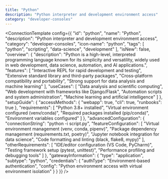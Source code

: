 ```yaml
---
title: "Python"
description: "Python interpreter and development environment access"
category: "developer-consoles"
---
```



<ConnectionTemplate config={{
  "id": "python",
  "name": "Python",
  "description": "Python interpreter and development environment access",
  "category": "developer-consoles",
  "icon-name": "python",
  "tags": [
    "python",
    "scripting",
    "data-science",
    "development"
  ],
  "isNew": false,
  "overview": {
    "description": "Python is a high-level, interpreted programming language known for its simplicity and versatility, widely used in web development, data science, automation, and AI applications.",
    "features": [
      "Interactive REPL for rapid development and testing",
      "Extensive standard library and third-party packages",
      "Cross-platform compatibility and portability",
      "Strong support for data analysis and machine learning"
    ],
    "useCases": [
      "Data analysis and scientific computing",
      "Web development with frameworks like Django/Flask",
      "Automation scripts and system administration",
      "Machine learning and artificial intelligence"
    ]
  },
  "setupGuide": {
    "accessMethods": {
      "webapp": true,
      "cli": true,
      "runbooks": true
    },
    "requirements": [
      "Python 3.8+ installed",
      "Virtual environment configured (venv/conda)",
      "Required packages installed (pip/conda)",
      "Environment variables configured"
    ]
  },
  "advancedConfiguration": {
    "connectionString": "python -i script.py",
    "featureConfiguration": [
      "Virtual environment management (venv, conda, pipenv)",
      "Package dependency management (requirements.txt, poetry)",
      "Jupyter notebook integration for data science",
      "Code formatting and linting (black, flake8, mypy)"
    ],
    "otherRequirements": [
      "IDE/editor configuration (VS Code, PyCharm)",
      "Testing framework setup (pytest, unittest)",
      "Performance profiling and debugging tools"
    ]
  },
  "gatewayInformation": {
    "type": "application",
    "subtype": "python",
    "credentials": {
      "authType": "Environment-based authentication",
      "config": "Python environment access with virtual environment isolation"
    }
  }
}} />
